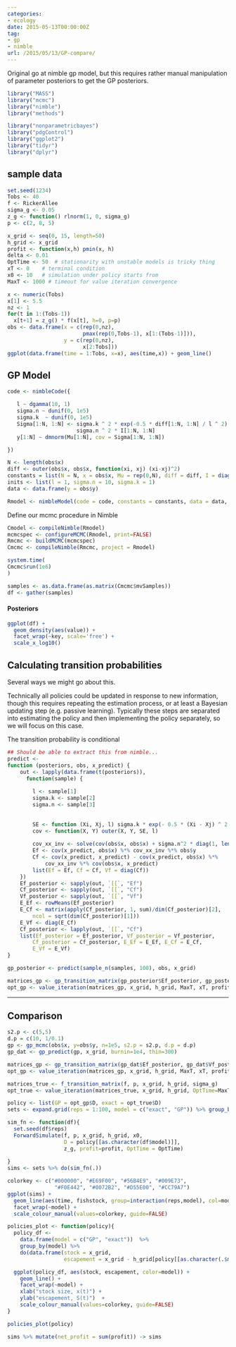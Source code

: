 ```yaml
---
categories:
- ecology
date: 2015-05-13T00:00:00Z
tag:
- gp
- nimble
url: /2015/05/13/GP-compare/
---
```


Original go at nimble gp model, but this requires rather manual manipulation of parameter posteriors to get the GP posteriors.  


```r
library("MASS")
library("mcmc")
library("nimble")
library("methods")

library("nonparametricbayes")
library("pdgControl")
library("ggplot2")
library("tidyr")
library("dplyr")
```

## sample data ##

```r
set.seed(1234)
Tobs <- 40
f <- RickerAllee
sigma_g <- 0.05
z_g <- function() rlnorm(1, 0, sigma_g)
p <- c(2, 8, 5)
```


```r
x_grid <- seq(0, 15, length=50)
h_grid <- x_grid
profit <- function(x,h) pmin(x, h)
delta <- 0.01
OptTime <- 50  # stationarity with unstable models is tricky thing
xT <- 0    # terminal condition
x0 <- 10   # simulation under policy starts from
MaxT <- 1000 # timeout for value iteration convergence
```


```r
x <- numeric(Tobs)
x[1] <- 5.5
nz <- 1
for(t in 1:(Tobs-1))
  x[t+1] = z_g() * f(x[t], h=0, p=p)
obs <- data.frame(x = c(rep(0,nz), 
                        pmax(rep(0,Tobs-1), x[1:(Tobs-1)])), 
                  y = c(rep(0,nz), 
                        x[2:Tobs]))
ggplot(data.frame(time = 1:Tobs, x=x), aes(time,x)) + geom_line()
```

## GP Model ##


```r
code <- nimbleCode({

   l ~ dgamma(10, 1) 
   sigma.n ~ dunif(0, 1e5)
   sigma.k  ~ dunif(0, 1e5)
   Sigma[1:N, 1:N] <- sigma.k ^ 2 * exp(-0.5 * diff[1:N, 1:N] / l ^ 2) + 
                      sigma.n ^ 2 * I[1:N, 1:N]
   y[1:N] ~ dmnorm(Mu[1:N], cov = Sigma[1:N, 1:N])  

})
```


```r
N <- length(obs$x)
diff <- outer(obs$x, obs$x, function(xi, xj) (xi-xj)^2)
constants = list(N = N, x = obs$x, Mu = rep(0,N), diff = diff, I = diag(1,N))
inits <- list(l = 1, sigma.n = 10, sigma.k = 1)
data <- data.frame(y = obs$y)


```

```r
Rmodel <- nimbleModel(code = code, constants = constants, data = data, inits = inits)
```


Define our mcmc procedure in Nimble

```r
Cmodel <- compileNimble(Rmodel)
mcmcspec <- configureMCMC(Rmodel, print=FALSE)
Rmcmc <- buildMCMC(mcmcspec)
Cmcmc <- compileNimble(Rmcmc, project = Rmodel)
```

```r
system.time(
Cmcmc$run(1e6)
)
```

```r
samples <- as.data.frame(as.matrix(Cmcmc$mvSamples))
df <- gather(samples)
```


#### Posteriors

```r
ggplot(df) + 
  geom_density(aes(value)) + 
  facet_wrap(~key, scale='free') + 
  scale_x_log10()
```

## Calculating transition probabilities

Several ways we might go about this.

Technically all policies could be updated in response to new information, though this requires repeating the estimation process, or at least a Bayesian updating step (e.g. passive learning).  Typically these steps are separated into estimating the policy and then implementing the policy separately, so we will focus on this case.

The transition probability is conditional 




```r
## Should be able to extract this from nimble...
predict <- 
function (posteriors, obs, x_predict) {
    out <- lapply(data.frame(t(posteriors)), 
      function(sample) {
      
        l <- sample[1]
        sigma.k <- sample[2]
        sigma.n <- sample[3]
       
        
        SE <- function (Xi, Xj, l) sigma.k * exp(- 0.5 * (Xi - Xj) ^ 2 / l ^ 2)
        cov <- function(X, Y) outer(X, Y, SE, l)
            
        cov_xx_inv <- solve(cov(obs$x, obs$x) + sigma.n^2 * diag(1, length(obs$x)))
        Ef <- cov(x_predict, obs$x) %*% cov_xx_inv %*% obs$y
        Cf <- cov(x_predict, x_predict) - cov(x_predict, obs$x) %*% 
            cov_xx_inv %*% cov(obs$x, x_predict)
        list(Ef = Ef, Cf = Cf, Vf = diag(Cf))
    })
    Ef_posterior <- sapply(out, `[[`, "Ef")
    Cf_posterior <- sapply(out, `[[`, "Cf")
    Vf_posterior <- sapply(out, `[[`, "Vf")
    E_Ef <- rowMeans(Ef_posterior)
    E_Cf <- matrix(apply(Cf_posterior, 1, sum)/dim(Cf_posterior)[2], 
        ncol = sqrt(dim(Cf_posterior)[1]))
    E_Vf <- diag(E_Cf)
    Cf_posterior <- lapply(out, `[[`, "Cf")
    list(Ef_posterior = Ef_posterior, Vf_posterior = Vf_posterior, 
        Cf_posterior = Cf_posterior, E_Ef = E_Ef, E_Cf = E_Cf, 
        E_Vf = E_Vf)
}

gp_posterior <- predict(sample_n(samples, 100), obs, x_grid)
```



```r
matrices_gp <- gp_transition_matrix(gp_posterior$Ef_posterior, gp_posterior$Vf_posterior, x_grid, h_grid) 
opt_gp <- value_iteration(matrices_gp, x_grid, h_grid, MaxT, xT, profit, delta)
```

--------------------------------------------

## Comparison

```r
s2.p <- c(5,5)  
d.p = c(10, 1/0.1)
gp <- gp_mcmc(obs$x, y=obs$y, n=1e5, s2.p = s2.p, d.p = d.p)
gp_dat <- gp_predict(gp, x_grid, burnin=1e4, thin=300)
```



```r
matrices_gp <- gp_transition_matrix(gp_dat$Ef_posterior, gp_dat$Vf_posterior, x_grid, h_grid) 
opt_gp <- value_iteration(matrices_gp, x_grid, h_grid, MaxT, xT, profit, delta)
```

```r
matrices_true <- f_transition_matrix(f, p, x_grid, h_grid, sigma_g)
opt_true <- value_iteration(matrices_true, x_grid, h_grid, OptTime=MaxT, xT, profit, delta)
```




```r
policy <- list(GP = opt_gp$D, exact = opt_true$D)
sets <- expand.grid(reps = 1:100, model = c("exact", "GP")) %>% group_by(reps, model)

sim_fn <- function(df){
  set.seed(df$reps)
  ForwardSimulate(f, p, x_grid, h_grid, x0, 
                  D = policy[[as.character(df$model)]], 
                  z_g, profit=profit, OptTime = OptTime)
  
}
sims <- sets %>% do(sim_fn(.))
```

```r
colorkey <- c("#000000", "#E69F00", "#56B4E9", "#009E73", 
               "#F0E442", "#0072B2", "#D55E00", "#CC79A7")
ggplot(sims) + 
  geom_line(aes(time, fishstock, group=interaction(reps,model), col=model), alpha=.1) + 
  facet_wrap(~model) +
  scale_colour_manual(values=colorkey, guide=FALSE)
```

```r

policies_plot <- function(policy){
  policy_df <- 
    data.frame(model = c("GP", "exact"))  %>% 
    group_by(model) %>% 
    do(data.frame(stock = x_grid, 
                  escapement = x_grid - h_grid[policy[[as.character(.$model)]]]))

  ggplot(policy_df, aes(stock, escapement, color=model)) +
    geom_line() + 
    facet_wrap(~model) +
    xlab("stock size, x(t)") + 
    ylab("escapement, S(t)")  +
    scale_colour_manual(values=colorkey, guide=FALSE)
}

policies_plot(policy)

```

```r
sims %>% mutate(net_profit = sum(profit)) -> sims
```


